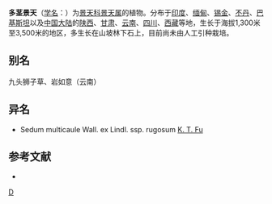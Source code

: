 {{Speciesbox 
| taxon = Sedum multicaule
| authority = Wall.
}}

'''多茎景天'''（[[学名|学名]]：{{lang|la|''Sedum multicaule''}}）为[[景天科|景天科]][[景天属|景天属]]的植物。分布于[[印度|印度]]、[[缅甸|缅甸]]、[[锡金|锡金]]、[[不丹|不丹]]、[[巴基斯坦|巴基斯坦]]以及[[中国大陆|中国大陆]]的[[陕西|陕西]]、[[甘肃|甘肃]]、[[云南|云南]]、[[四川|四川]]、[[西藏|西藏]]等地，生长于海拔1,300米至3,500米的地区，多生长在山坡林下石上，目前尚未由人工引种栽培。

== 别名 ==
九头狮子草、岩如意（云南）

== 异名 ==
* Sedum multicaule Wall. ex Lindl. ssp. rugosum [[傅坤俊|K. T. Fu]]

== 参考文献 ==
{{refbegin}}
* {{cite web| url =http://www.bioinfo.cn/db05/KmzwSpecies.php?action=view&id=6351| title =多茎景天| work =中国高等植物数据库全库| publisher =中国科学院微生物研究所| author =昆明植物研究所| accessdate =2009-02-25| deadurl =yes| archiveurl =https://web.archive.org/web/20160305015554/http://www.bioinfo.cn/db05/KmzwSpecies.php?action=view&id=6351| archivedate =2016-03-05}}
{{refend}}
{{Taxonbar|from=Q10933085}}

{{DEFAULTSORT:Sedum multicaule}}
[[Category:景天属|D]]


{{Crassulaceae-stub}}